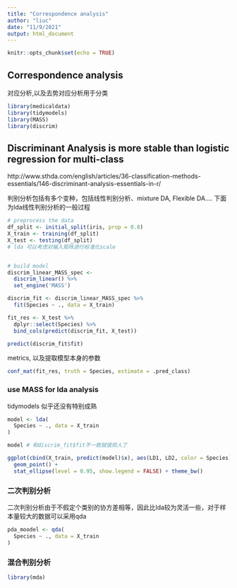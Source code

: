 ```yaml
---
title: "Correspondence analysis"
author: "liuc"
date: "11/9/2021"
output: html_document
---
```


```r
knitr::opts_chunk$set(echo = TRUE)
```

## Correspondence analysis

对应分析,以及去势对应分析用于分类

```r
library(medicaldata)
library(tidymodels)
library(MASS)
library(discrim)
```


## Discriminant Analysis is more stable than logistic regression for multi-class 

http://www.sthda.com/english/articles/36-classification-methods-essentials/146-discriminant-analysis-essentials-in-r/

判别分析包括有多个变种，包括线性判别分析、mixture DA, Flexible DA....
下面为lda线性判别分析的一般过程

```r
# preprocess the data
df_split <- initial_split(iris, prop = 0.8)
X_train <- training(df_split)
X_test <- testing(df_split)
# lda 可以考虑对输入矩阵进行标准化scale


# build model
discrim_linear_MASS_spec <-
  discrim_linear() %>%
  set_engine('MASS')

discrim_fit <- discrim_linear_MASS_spec %>% 
  fit(Species ~ ., data = X_train)

fit_res <- X_test %>% 
  dplyr::select(Species) %>% 
  bind_cols(predict(discrim_fit, X_test))

predict(discrim_fit$fit)
```

metrics, 以及提取模型本身的参数

```r
conf_mat(fit_res, truth = Species, estimate = .pred_class)
```


### use MASS for lda analysis
tidymodels 似乎还没有特别成熟

```r
model <- lda(
  Species ~ ., data = X_train
)

model # 和discrim_fit$fit不一致就很烦人了

ggplot(cbind(X_train, predict(model)$x), aes(LD1, LD2, color = Species)) +
  geom_point() +
  stat_ellipse(level = 0.95, show.legend = FALSE) + theme_bw()

```

### 二次判别分析

二次判别分析由于不假定个类别的协方差相等，因此比lda较为灵活一些，对于样本量较大的数据可以采用qda

```r
pda_moodel <- qda(
  Species ~ ., data = X_train
)

```


### 混合判别分析

```r
library(mda)
```



